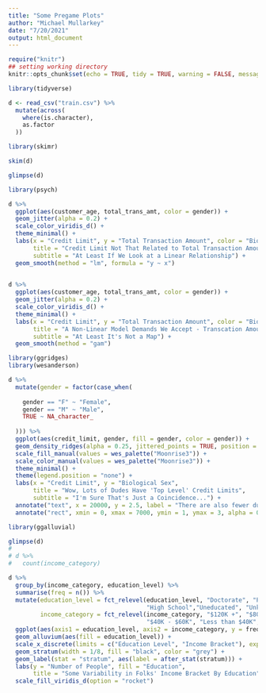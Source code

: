 ```yaml
---
title: "Some Pregame Plots"
author: "Michael Mullarkey"
date: "7/20/2021"
output: html_document
---
```


```r
require("knitr")
## setting working directory
knitr::opts_chunk$set(echo = TRUE, tidy = TRUE, warning = FALSE, message = FALSE, include = FALSE)
```

```r

library(tidyverse)

d <- read_csv("train.csv") %>% 
  mutate(across(
    where(is.character),
    as.factor
  ))

```

```r
library(skimr)

skim(d)

```

```r

glimpse(d)

```
```r

library(psych)

d %>% 
  ggplot(aes(customer_age, total_trans_amt, color = gender)) + 
  geom_jitter(alpha = 0.2) +
  scale_color_viridis_d() +
  theme_minimal() +
  labs(x = "Credit Limit", y = "Total Transaction Amount", color = "Biological Sex",
       title = "Credit Limit Not That Related to Total Transaction Amount",
       subtitle = "At Least If We Look at a Linear Relationship") +
  geom_smooth(method = "lm", formula = "y ~ x")
  

```
```r

d %>% 
  ggplot(aes(customer_age, total_trans_amt, color = gender)) + 
  geom_jitter(alpha = 0.2) +
  scale_color_viridis_d() +
  theme_minimal() +
  labs(x = "Credit Limit", y = "Total Transaction Amount", color = "Biological Sex",
       title = "A Non-Linear Model Demands We Accept - Transcation Amounts",
       subtitle = "At Least It's Not a Map") +
  geom_smooth(method = "gam")

```
```r

library(ggridges)
library(wesanderson)

d %>% 
  mutate(gender = factor(case_when(
    
    gender == "F" ~ "Female",
    gender == "M" ~ "Male",
    TRUE ~ NA_character_
    
  ))) %>% 
  ggplot(aes(credit_limit, gender, fill = gender, color = gender)) +
  geom_density_ridges(alpha = 0.25, jittered_points = TRUE, position = "raincloud") +
  scale_fill_manual(values = wes_palette("Moonrise3")) +
  scale_color_manual(values = wes_palette("Moonrise3")) +
  theme_minimal() +
  theme(legend.position = "none") +
  labs(x = "Credit Limit", y = "Biological Sex",
       title = "Wow, Lots of Dudes Have 'Top Level' Credit Limits",
       subtitle = "I'm Sure That's Just a Coincidence...") +
  annotate("text", x = 20000, y = 2.5, label = "There are also fewer dudes at the low end of credit limit") +
  annotate("rect", xmin = 0, xmax = 7000, ymin = 1, ymax = 3, alpha = 0.2)

```
```r

library(ggalluvial)

glimpse(d)
# 
# d %>% 
#   count(income_category)

d %>% 
  group_by(income_category, education_level) %>% 
  summarise(freq = n()) %>% 
  mutate(education_level = fct_relevel(education_level, "Doctorate", "Post-Graduate", "Graduate", "College",
                                       "High School","Uneducated", "Unknown"),
         income_category = fct_relevel(income_category, "$120K +", "$80K - $120K", "$60K - $80K",
                                       "$40K - $60K", "Less than $40K", "Unknown")) %>% 
  ggplot(aes(axis1 = education_level, axis2 = income_category, y = freq)) +
  geom_alluvium(aes(fill = education_level)) + 
  scale_x_discrete(limits = c("Education Level", "Income Bracket"), expand = c(.05, .05)) +
  geom_stratum(width = 1/8, fill = "black", color = "grey") +
  geom_label(stat = "stratum", aes(label = after_stat(stratum))) +
  labs(y = "Number of People", fill = "Education",
       title = "Some Variability in Folks' Income Bracket By Education") +
  scale_fill_viridis_d(option = "rocket")
  


```

